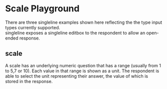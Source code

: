 
<Meta of={ScaleStories} title="Templates/scale" />

# Scale Playground
There are three singleline examples shown here reflecting the the type input types currently supported.  
singleline exposes a singleline editbox to the respondent to allow an open-ended response. 

## scale
A scale has an underlying numeric question that has a range (usually from 1 to 5,7 or 10).  Each value in that range is shown as a unit.  The respondent is able to select the unit representing their answer, the value of which is stored in the response.
<Canvas of={ScaleStories.TenPointScale} />
<Controls of={ScaleStories.TenPointScale} />